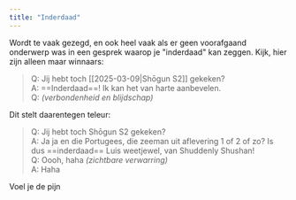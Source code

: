 ```yaml
---
title: "Inderdaad"
---
```


Wordt te vaak gezegd, en ook heel vaak als er geen voorafgaand onderwerp was in een gesprek waarop je "inderdaad" kan zeggen. Kijk, hier zijn alleen maar winnaars:

> Q: Jij hebt toch [[2025-03-09|Shōgun S2]] gekeken?\
> A: ==Inderdaad==! Ik kan het van harte aanbevelen.\
> Q: _(verbondenheid en blijdschap)_

Dit stelt daarentegen teleur:

> Q: Jij hebt toch Shōgun S2 gekeken?\
> A: Ja ja en die Portugees, die zeeman uit aflevering 1 of 2 of zo? Is dus ==inderdaad== Luis weetjewel, van Shuddenly Shushan!\
> Q: Oooh, haha _(zichtbare verwarring)_\
> A: Haha

Voel je de pijn
